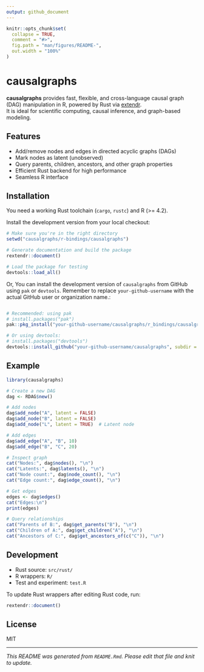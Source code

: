 ```yaml
---
output: github_document
---
```


<!-- README.md is generated from README.Rmd. Please edit that file -->

```r
knitr::opts_chunk$set(
  collapse = TRUE,
  comment = "#>",
  fig.path = "man/figures/README-",
  out.width = "100%"
)
```

# causalgraphs

<!-- badges: start -->
<!-- badges: end -->

**causalgraphs** provides fast, flexible, and cross-language causal graph (DAG) manipulation in R, powered by Rust via [extendr](https://extendr.github.io/).  
It is ideal for scientific computing, causal inference, and graph-based modeling.

## Features

- Add/remove nodes and edges in directed acyclic graphs (DAGs)
- Mark nodes as latent (unobserved)
- Query parents, children, ancestors, and other graph properties
- Efficient Rust backend for high performance
- Seamless R interface

## Installation

You need a working Rust toolchain (`cargo`, `rustc`) and R (>= 4.2).

Install the development version from your local checkout:

```r
# Make sure you're in the right directory
setwd("causalgraphs/r-bindings/causalgraphs")

# Generate documentation and build the package
rextendr::document()

# Load the package for testing
devtools::load_all()
```

Or, You can install the development version of `causalgraphs` from GitHub using `pak` or `devtools`. 
Remember to replace `your-github-username` with the actual GitHub user or organization name.:

```r

# Recommended: using pak
# install.packages("pak")
pak::pkg_install("your-github-username/causalgraphs/r_bindings/causalgraphs")

# Or using devtools:
# install.packages("devtools")
devtools::install_github("your-github-username/causalgraphs", subdir = "r_bindings/causalgraphs")
```

## Example

```r
library(causalgraphs)

# Create a new DAG
dag <- RDAG$new()

# Add nodes
dag$add_node("A", latent = FALSE)
dag$add_node("B", latent = FALSE)
dag$add_node("L", latent = TRUE)  # Latent node

# Add edges
dag$add_edge("A", "B", 10)
dag$add_edge("B", "C", 20)

# Inspect graph
cat("Nodes:", dag$nodes(), "\n")
cat("Latents:", dag$latents(), "\n")
cat("Node count:", dag$node_count(), "\n")
cat("Edge count:", dag$edge_count(), "\n")

# Get edges
edges <- dag$edges()
cat("Edges:\n")
print(edges)

# Query relationships
cat("Parents of B:", dag$get_parents("B"), "\n")
cat("Children of A:", dag$get_children("A"), "\n")
cat("Ancestors of C:", dag$get_ancestors_of(c("C")), "\n")
```

## Development

- Rust source: `src/rust/`
- R wrappers: `R/`
- Test and experiment: `test.R`

To update Rust wrappers after editing Rust code, run:

```r
rextendr::document()
```

## License

MIT

---

*This README was generated from `README.Rmd`. Please edit that file and knit to update.*